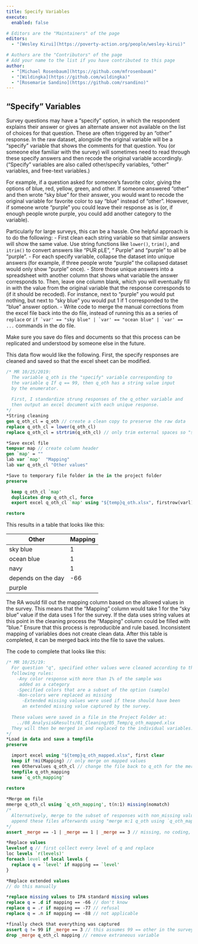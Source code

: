 ```yaml
---
title: Specify Variables
execute: 
  enabled: false

# Editors are the "Maintainers" of the page
editors:
  - "[Wesley Kirui](https://poverty-action.org/people/wesley-kirui)"

# Authors are the "Contributors" of the page
# Add your name to the list if you have contributed to this page
author:
  - "[Michael Rosenbaum](https://github.com/mfrosenbaum)"
  - "[Wildingka](https://github.com/wildingka)"
  - "[Rosemarie Sandino](https://github.com/rsandino)"
---
```


## "Specify" Variables

Survey questions may have a “specify” option, in which the respondent explains their answer or gives an alternate answer not available on the list of choices for that question. These are often triggered by an "other" response. In the raw dataset, alongside the original variable will be a “specify” variable that shows the comments for that question. You (or someone else familiar with the survey) will sometimes need to read through these specify answers and then recode the original variable accordingly. (“Specify” variables are also called other/specify variables, “other” variables, and free-text variables.)

For example, if a question asked for someone’s favorite color, giving the options of blue, red, yellow, green, and other. If someone answered “other” and then wrote “sky blue” for their answer, you would want to recode the original variable for favorite color to say “blue” instead of “other”. However, if someone wrote “purple” you could leave their response as is (or, if enough people wrote purple, you could add another category to the variable).

Particularly for large surveys, this can be a hassle. One helpful approach is to do the following:
-	First clean each string variable so that similar answers will show the same value. Use string functions like `lower()`, `trim()`, and `itrim()` to convert answers like “PUR pLE”, “ Purple” and “purple” to all be “purple”.
-	For each specify variable, collapse the dataset into unique answers (for example, if three people wrote “purple” the collapsed dataset would only show “purple” once).
-	Store those unique answers into a spreadsheet with another column that shows what variable the answer corresponds to. Then, leave one column blank, which you will eventually fill in with the value from the original variable that the response corresponds to (if it should be recoded). For instance, next to “purple” you would put nothing, but next to “sky blue” you would put 1 if 1 corresponded to the "blue" answer option.
-	Write code to merge the manual corrections from the excel file back into the do file, instead of running this as a series of `replace` or `` if `var' == "sky blue" | `var' == "ocean blue" | `var' == ... `` commands in the do file.

Make sure you save do files and documents so that this process can be replicated and understood by someone else in the future.

This data flow would like the following. First, the specify responses are cleaned and saved so that the excel sheet can be modified.

```stata
/* MR 10/25/2019:
  The variable q_oth is the "specify" variable corresponding to
  the variable q If q == 99, then q_oth has a string value input
  by the enumerator.
  
  First, I standardize strung responses of the q_other variable and
  then output an excel document with each unique response.
*/ 
*String cleaning
gen q_oth_cl = q_oth // create a clean copy to preserve the raw data
replace q_oth_cl = lower(q_oth_cl) 
replace q_oth_cl = strtrim(q_oth_cl) // only trim external spaces so "sky blue" does not become "skyblue"

*Save excel file
tempvar map // create column header
gen `map' = ""
lab var `map'  "Mapping"
lab var q_oth_cl "Other values"

*Save to temporary file folder in the in the project folder
preserve

  keep q_oth_cl `map'
  duplicates drop q_oth_cl, force
  export excel q_oth_cl `map' using "${temp}q_oth.xlsx", firstrow(varl) replace

restore
```

This results in a table that looks like this:

  | Other  | Mapping | 
  | ------------- | ------------- | 
  | sky blue  | 1  | 
  | ocean blue  | 1  | 
  | navy  | 1  | 
  | depends on the day  | -66 | 
  | purple  |  | 

The RA would fill out the mapping column based on the allowed values in the survey. This means that the "Mapping" column would take 1 for the "sky blue" value if the data uses 1 for the survey. If the data uses string values at this point in the cleaning process the "Mapping" column could be filled with "blue." Ensure that this process is reproducible and rule based. Inconsistent mapping of variables does not create clean data. After this table is completed, it can be merged back into the file to save the values. 

The code to complete that looks like this:

```stata
/* MR 10/25/19:
  For question "q", specified other values were cleaned according to the 
  following rules: 
    -Any color response with more than 1% of the sample was
     added as a category
    -Specified colors that are a subset of the option (sample)
    -Non-colors were replaced as missing
      -Extended missing values were used if these should have been 
      an extended missing value captured by the survey.
      
  These values were saved in a file in the Project Folder at: 
    ../08_Analysis&Results/01_Cleaning/05_Temp/q_oth_mapped.xlsx
  They will then be merged in and replaced to the individual variables.
*/
*Load in data and save a tempfile
preserve

  import excel using "${temp}q_oth_mapped.xlsx", first clear
  keep if !mi(Mapping) // only merge on mapped values
  ren Othervalues q_oth_cl // change the file back to q_oth for the merge
  tempfile q_oth_mapping
  save `q_oth_mapping'
  
restore

*Merge on file
mmerge q_oth_cl using `q_oth_mapping', t(n:1) missing(nomatch)
/* 
  Alternatively, merge to the subset of responses with non_missing values and 
  append these files afterwards using "merge m:1 q_oth using `q_oth_mapping'" 
*/
assert _merge == -1 | _merge == 1 | _merge == 3 // missing, no coding, or coded

*Replace values
levelsof q // first collect every level of q and replace
loc levels `r(levels)'
foreach level of local levels {
  replace q = `level' if mapping == `level'
}

*Replace extended values 
// do this manually

*replace missing values to IPA standard missing values
replace q = .d if mapping == -66 // don't know
replace q = .r if mapping == -77 // refusal
replace q = .n if mapping == -88 // not applicable

*finally check that everything was captured
assert q != 99 if _merge == 3 // this assumes 99 == other in the survey AND that the all values were coded
drop _merge q_oth_cl mapping // remove extraneous variable
```